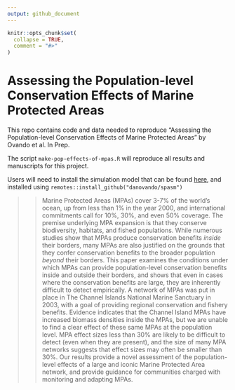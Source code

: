 ```yaml
---
output: github_document
---
```


<!-- README.md is generated from README.Rmd. Please edit that file -->

```r
knitr::opts_chunk$set(
  collapse = TRUE,
  comment = "#>"
)
```

# Assessing the Population-level Conservation Effects of Marine Protected Areas

This repo contains code and data needed to reproduce "Assessing the Population-level Conservation Effects of Marine Protected Areas" by Ovando et al. In Prep. 

The script `make-pop-effects-of-mpas.R` will reproduce all results and manuscripts for this project. 

Users will need to install the simulation model that can be found [here](https://github.com/DanOvando/spasm), and installed using `remotes::install_github("danovando/spasm")`

>>  Marine Protected Areas (MPAs) cover 3-7% of the world’s ocean, up from less than 1% in the year 2000, and international commitments call for 10%, 30%, and even 50% coverage. The premise underlying MPA expansion is that they conserve biodiversity, habitats, and fished populations. While numerous studies show that MPAs produce conservation benefits *inside* their borders, many MPAs are also justified on the grounds that they confer conservation benefits to the broader population *beyond* their borders. This paper examines the conditions under which MPAs can provide population-level conservation benefits inside and outside their borders, and shows that even in cases where the conservation benefits are large, they are inherently difficult to detect empirically. A network of MPAs was put in place in The Channel Islands National Marine Sanctuary in 2003, with a goal of providing regional conservation and fishery benefits. Evidence indicates that the Channel Island MPAs have increased biomass densities inside the MPAs, but we are unable to find a clear effect of these same MPAs at the population level. MPA effect sizes less than 30% are likely to be difficult to detect (even when they are present), and the size of many MPA networks suggests that effect sizes may often be smaller than 30%. Our results provide a novel assessment of the population-level effects of a large and iconic Marine Protected Area network, and provide guidance for communities charged with monitoring and adapting MPAs.


